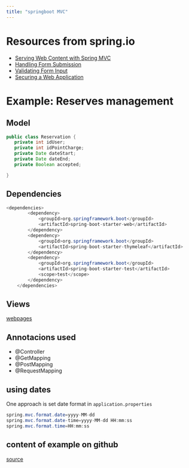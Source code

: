 ```yaml
---
title: "springboot MVC"
---
```


# Resources from spring.io

- [Serving Web Content with Spring MVC](https://spring.io/guides/gs/serving-web-content/){.external}
- [Handling Form Submission](https://spring.io/guides/gs/handling-form-submission/){.external}
- [Validating Form Input](https://spring.io/guides/gs/validating-form-input/){.external}
- [Securing a Web Application](https://spring.io/guides/gs/securing-web/){.external}

# Example: Reserves management


## Model

```java
public class Reservation {
   private int idUser;
   private int idPointCharge;
   private Date dateStart;
   private Date dateEnd;
   private Boolean accepted;

}

```


## Dependencies

```java
<dependencies>
		<dependency>
			<groupId>org.springframework.boot</groupId>
			<artifactId>spring-boot-starter-web</artifactId>
		</dependency>
		<dependency>
			<groupId>org.springframework.boot</groupId>
			<artifactId>spring-boot-starter-thymeleaf</artifactId>
		</dependency>
		<dependency>
			<groupId>org.springframework.boot</groupId>
			<artifactId>spring-boot-starter-test</artifactId>
			<scope>test</scope>
		</dependency>
	</dependencies>
```


## Views


[webpages](https://github.com/rarmero/labscifolavioleta/tree/main/src/springbootControllerView/src/main/resources/templates){.external}


## Annotacions used

- @Controller
- @GetMapping
- @PostMapping
- @RequestMapping


## using dates

One approach is set date format in `application.properties`

```java
spring.mvc.format.date=yyyy-MM-dd
spring.mvc.format.date-time=yyyy-MM-dd HH:mm:ss
spring.mvc.format.time=HH:mm:ss
```


## content of example on github

[source](https://github.com/rarmero/labscifolavioleta/tree/main/src/springbootControllerView){.external}